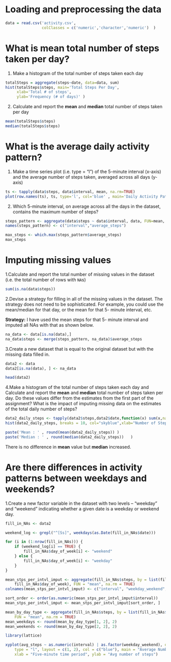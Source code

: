 Loading and preprocessing the data
==================================

```r
data = read.csv('activity.csv', 
                colClasses = c('numeric','character','numeric')  )
```



What is mean total number of steps taken per day?
========================================================

1. Make a histogram of the total number of steps taken each day


```r

totalSteps = aggregate(steps~date, data=data, sum)
hist(totalSteps$steps, main='Total Steps Per Day',
     xlab='Total # of steps',
     ylab='Frequency (# of days)' )
```

2. Calculate and report the **mean** and **median** total number of steps taken per day


```r
mean(totalSteps$steps)
median(totalSteps$steps)
```

What is the average daily activity pattern?
=============================================

1. Make a time series plot (i.e. type = "l") of the 5-minute interval (x-axis) and the average number of steps taken, averaged across all days (y-axis)

```r
ts <- tapply(data$steps, data$interval, mean, na.rm=TRUE)
plot(row.names(ts), ts, type='l', col='blue' , main='Daily Activity Pattern' ,ylab='avg # of steps across all Days', xlab='5-min Interval')

```

2. Which 5-minute interval, on average across all the days in the dataset, contains the maximum number of steps?

```r
steps_pattern <- aggregate(data$steps ~ data$interval, data, FUN=mean, na.rm=T)
names(steps_pattern) <- c("interval","average_steps")

max_steps <- which.max(steps_pattern$average_steps)
max_steps
```

Imputing missing values
========================

1.Calculate and report the total number of missing values in the dataset (i.e. the total number of rows with `NA`s)

```r
sum(is.na(data$steps))
```

2.Devise a strategy for filling in all of the missing values in the dataset. The strategy does not need to be sophisticated. For example, you could use the mean/median for that day, or the mean for that 5- minute interval, etc.

**Strategy:**  I have used the mean steps for that 5- minute interval and imputed all NAs with that as shown below.

```r

na_data <- data[is.na(data),]
na_data$steps <- merge(steps_pattern, na_data)$average_steps
```

3.Create a new dataset that is equal to the original dataset but with the missing data filled in.

```r
data2 <- data
data2[is.na(data), ] <- na_data

head(data2)
```

4.Make a histogram of the total number of steps taken each day and Calculate and report the **mean** and **median** total number of steps taken per day. Do these values differ from the estimates from the first part of the assignment? What is the impact of imputing missing data on the estimates of the total daily number of steps?

```r
data2_daily_steps <- tapply(data2$steps,data2$date,function(x) sum(x,na.rm=TRUE))
hist(data2_daily_steps, breaks = 10, col="skyblue",xlab="Number of Steps", ylab= "Frequency (Days)" , main="Daily Steps after imputing missing values")

```

```r
paste('Mean : ' , round(mean(data2_daily_steps)) ) 
paste('Median : ' , round(median(data2_daily_steps))   )
```

There is no difference in **mean** value but **median**  increased.

Are there differences in activity patterns between weekdays and weekends?
==========================================================================

1.Create a new factor variable in the dataset with two levels -- "weekday" and "weekend" indicating whether a given date is a weekday or weekend day.

```r

fill_in_NAs <- data2

weekend_log <- grepl("^[Ss]", weekdays(as.Date(fill_in_NAs$date)))

for (i in (1:nrow(fill_in_NAs))) {
    if (weekend_log[i] == TRUE) {
        fill_in_NAs$day_of_week[i] <- "weekend"
    } else {
        fill_in_NAs$day_of_week[i] <- "weekday"
    }
}

mean_stps_per_intvl_imput <- aggregate(fill_in_NAs$steps, by = list(fill_in_NAs$interval, 
    fill_in_NAs$day_of_week), FUN = "mean", na.rm = TRUE)
colnames(mean_stps_per_intvl_imput) <- c("interval", "weekday_weekend", "avg_steps")

sort_order <- order(as.numeric(mean_stps_per_intvl_imput$interval))
mean_stps_per_intvl_imput <- mean_stps_per_intvl_imput[sort_order, ]

mean_by_day_type <- aggregate(fill_in_NAs$steps, by = list(fill_in_NAs$day_of_week), 
    FUN = "mean", na.rm = TRUE)
mean_weekdays <- round(mean_by_day_type[1, 2], 2)
mean_weekends <- round(mean_by_day_type[2, 2], 2)

library(lattice)

xyplot(avg_steps ~ as.numeric(interval) | as.factor(weekday_weekend), data = mean_stps_per_intvl_imput, 
    type = "l", layout = c(1, 2), col = c("blue"), main = "Average Number of Steps by Time Interval (imputing missing values)", 
    xlab = "Five-minute time period", ylab = "Avg number of steps")




```

